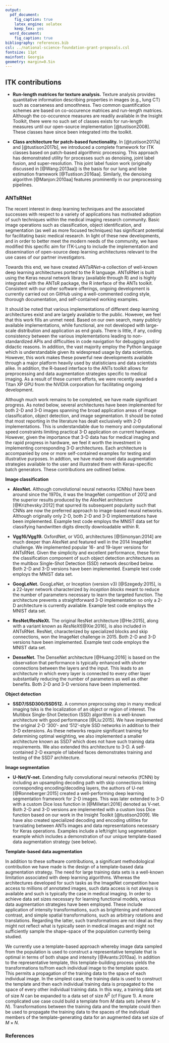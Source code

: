 ```yaml
---
output:
  pdf_document:
    fig_caption: true
    latex_engine: xelatex
    keep_tex: yes
  word_document:
    fig_caption: true
bibliography: references.bib
csl: ../national-science-foundation-grant-proposals.csl
fontsize: 11pt
mainfont: Georgia
geometry: margin=0.5in
---
```

## ITK contributions

* __Run-length matrices for texture analysis.__
Texture analysis provides quantitative information describing properties in 
images (e.g., lung CT) such as coarseness and smoothness. Two common quantification 
schemes are based on co-occurence matrices and run-length matrices. Although the 
co-occurence measures are readily available in the Insight Toolkit, there were no 
such set of classes exists for run-length measures until our open-source implementation
[@tustison2008]. These classes have since been integrated into the toolkit.

* __Class architecture for patch-based functionality.__  In [@tustison2017a] and [@tustison2017b],
we introduced a complete framework for ITK classes based on patch-based algorithmic processing.
This approach has demonstrated utility for processes such as denoising, joint label fusion, and 
super-resolution.  This joint label fusion work (originally discussed in [@Wang:2013aa]) is the 
basis for our lung and lobe estimation framework [@Tustison:2016aa].  Similarly, the denoising 
algorithm [@Manjon:2010aa] features prominently in our preprocessing pipelines.  

### ANTsRNet

The recent interest in deep learning techniques and the associated successes with respect to a 
variety of applications has motivated adoption of such techniques within the medical imaging 
research community.  Basic image operations such as classification, object identification, and 
segmentation (as well as more focused techniques) has significant potential for facilitating 
basic medical research.  In light of these new developments, and in order to better meet the 
modern needs of the community, we have modified this specific aim for ITK-Lung to include 
the implementation and dissemination of open-source deep learning architectures relevant to 
the use cases of our partner investigators.  

Towards this end, we have created _ANTsRNet_--a collection of well-known deep learning 
architectures ported to the R language.  ANTsRNet is built using the Keras neural network 
library (available through R) and is highly integrated with the ANTsR package, the R interface 
of the ANTs toolkit.  Consistent with our other software offerings, ongoing development is 
currently carried out on GitHub using a well-commented coding style, thorough documentation, 
and self-contained working examples.  

It should be noted that various implementations of different deep learning 
architectures exist and are largely available to the public.  However, we feel 
that this work fills an unmet need.  Based on our own search, many publicly 
available implementations, while functional, are not developed with large-scale distribution 
and application as end goals.  There is little, if any, coding consistency between the 
various implementations leading to non-standardized APIs and difficulties in code
navigation for debugging and/or didactic reasons.  In addition, the vast majority employ the
Python language which is understandable given its widespread usage by data scientists.
However, this work makes these powerful new developments available through a major platform 
heavily used by statisticians and data scientists alike.
In addition, the R-based interface to the ANTs toolkit allows for preprocessing and data
augmentation strategies specific to medical imaging.  As a result of these current efforts,
we were recently awarded a Titan XP GPU from the NVIDIA corporation for facilitating ongoing 
development.

Although much work remains to be completed, we have made significant progress. As noted below,
several architectures have been implemented for both 2-D and 3-D images spanning the broad
application areas of image classification, object detection, and image segmentation. 
It should be noted that most reporting in the literature has dealt exclusively with 2-D 
implementations.  This is understandable due to memory and computational speed constraints
limiting practical 3-D application on current hardware.  However, given the importance that
3-D data has for medical imaging and the rapid progress in hardware, we  feel it worth
the investment in implementing corresponding 3-D architectures.  Each 
architecture is accompanied by one or more self-contained examples for testing and illustrative
purposes.  In addtion, we have made novel data augmentation strategies available to the user 
and illustrated them with Keras-specific batch generators.    These contributions are outlined 
below.  

__Image classification__

* __AlexNet.__  Although convolutional neural networks (CNNs) have been around since the 
1970s, it was the ImageNet competition of 2012 and the superior results produced by the AlexNet 
architecture [@Krizhevsky:2012] that spurred its subsequent popularity such that CNNs are now 
the preferred approach to image-based neural networks.  Although originally only 2-D, both 
2-D and 3-D implementations have been implemented.  Example test code employs the MNIST
data set for classifying handwritten digits directly downloadable within R.

* __Vgg16/Vgg19.__ OxfordNet, or VGG, architectures [@Simonyan:2014] are much deeper than AlexNet and featured
well in the 2014 ImageNet challenge.  We implemented popular 16- and 19-layer versions for 
ANTsRNet.  Given the simplicity and excellent performance, these form the classification component
of such object detection architectures as the multibox Single-Shot Detection (SSD) network 
described below.  Both 2-D and 3-D versions have been implemented.   Example test code 
employs the MNIST data set.

* __GoogLeNet.__  GoogLeNet, or Inception (version v3) [@Szegedy:2015], is a 22-layer network 
characterized by _inception blocks_ meant to reduce the number of parameters necessary to learn 
the targeted function.  The architecture prevents a straightforward 3-D implementation so only
a 2-D architecture is currently available.  Example test code employs the MNIST data set.

* __ResNet/ResNeXt.__  The original ResNet architecture [@He:2015], along with a variant known 
as _ResNeXt_[@Xie:2016], is also included in ANTsRNet.  ResNet, characterized by specialized blocks and
skip connections, won the ImageNet challenge in 2015.  Both 2-D and 3-D versions have been 
implemented.   Example test code employs the MNIST data set.

*  __DenseNet.__  The DenseNet architecture [@Huang:2016] is based on the observation that performance is
typically enhanced with shorter connections between the layers and the input.  This leads to
an architecture in which every layer is connected to every other layer substantially reducing
the number of parameters as well as other benefits.  Both 2-D and 3-D versions have been 
implemented.

__Object detection__

* __SSD7/SSD300/SSD512.__ A common preprocssing step in many medical imaging tsks is the localization
of an object or region of interest.  The Multibox Single-Shot Detection (SSD) algorithm is a 
well-known architecture with good performance [@Liu:2015]. We have implemented the original 2-D '300'- and 
'512'-style SSD networks in addition to their 3-D extensions.  As these networks require significant
training for determining optimal weighting, we also implemented a smaller architecture known as SSD7
which does not have such training data requirements.  We also extended this architecture to 3-D.
A self-contained 2-D example of labeled faces 
demonstrates training and testing of the SSD7 architecture.  

__Image segmentation__

* __U-Net/V-net.__  Extending fully convolutional neural networks (fCNN) by including an upsampling
decoding path with skip connections linking corresponding encoding/decoding layers, the authors of
U-net [@Ronneberger:2015] created a well-performing deep learning segmentation framework for 2-D images.
This was later extended to 3-D with a custom Dice loss function in [@Milletari:2016] denoted as
V-net.  Both 2-D and 3-D versions are implemented with a custom loss Dice function based on our 
work in the Insight Toolkit [@tustison2009].  We have also created specialized decoding and encoding 
utilities for translating between ANTs images and data representations necessary for Keras operations.
Examples include a left/right lung segmentation example which includes a demonstration of our 
unique template-based data augmentation strategy (see below).

__Template-based data augmentation__

In addition to these software contributions, a significant methodological contribution 
we have made is the design of a template-based data augmentation strategy.  The need
for large training data sets is a well-known limitation associated with deep learning 
algorithms.  Whereas the architectures developed for such tasks as the ImageNet 
competition have access to millions of annotated images, such data access is not always
is available and such is typically the case in medical imaging.  In order to achieve
data set sizes necessary for learning functional models, various data augmentation 
strategies have been employed. These include application of intensity transformations, 
such as brightening and enhanced contrast, and simple spatial transformations, 
such as arbitrary rotations and translations.  Regarding the latter, such transformations
are not ideal as they might not reflect what is typically seen in medical images and
might not sufficiently sample the shape-space of the population currently being 
studied.  

We currently use a template-based approach whereby image data sampled from the population
is used to construct a representative template that is optimal in terms of both shape and 
intensity [@Avants:2010aa].  In addition to the representative template, this template-building 
process yields the transformations to/from each individual image to the template space.  
This permits a propagation of the training data to the space of each individual image. In 
the simplest case, the training data is used to construct the template and then each 
individual training data is propagated to the space of every other individual training
data.  In this way, a training data set of size $N$ can be expanded to a data set of 
size $N^2$ (cf Figure 1).  A more complicated use case could build a template from $M$ data sets 
(where $M > N$).  Transformations between the training data and the template could then
be used to propagate the training data to the spaces of the individual members of the 
template-generating data for an augmented data set size of $M \times N$. 

\begin{figure}
\centering
\includegraphics[width=\textwidth]{./Figures/DataAugmentation.pdf}
\caption{We introduce a novel data augmentation strategy for medical images using 
ANTs-based template construction.  Shown here is the 2-D U-net example where 
we create a template from the training data segmentation images where the 
foreground designates the left and right lungs.  This avoids the lack of 
internal correspondence while generating plausible global shape variations 
when mapping between individual training data.  We used 60+ images to 
create such a template permitting 60$^2$ = 3600 possible deformable shapes 
which can be further augmented by more conventional strategies (e.g., brightness
transformations, translations, etc.).}
\label{fig:augmentation}
\end{figure}

\newpage

### References